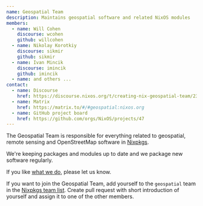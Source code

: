 ```yaml
---
name: Geospatial Team
description: Maintains geospatial software and related NixOS modules
members:
  - name: Will Cohen
    discourse: wcohen
    github: willcohen
  - name: Nikolay Korotkiy
    discourse: sikmir
    github: sikmir
  - name: Ivan Mincik
    discourse: imincik
    github: imincik
  - name: and others ...
contact:
  - name: Discourse
    href: https://discourse.nixos.org/t/creating-nix-geospatial-team/23454/9
  - name: Matrix
    href: https://matrix.to/#/#geospatial:nixos.org
  - name: GitHub project board
    href: https://github.com/orgs/NixOS/projects/47
---
```


The Geospatial Team is responsible for everything related to geospatial, remote sensing and OpenStreetMap software in [Nixpkgs](https://github.com/NixOS/nixpkgs).

We're keeping packages and modules up to date and we package new software regularly.

If you like [what we do](https://github.com/orgs/NixOS/projects/47), please let us know.

If you want to join the Geospatial Team, add yourself to the `geospatial` team in the [Nixpkgs team list](https://github.com/NixOS/nixpkgs/blob/master/maintainers/team-list.nix).
Create pull request with short introduction of yourself and assign it to one of the other members.

